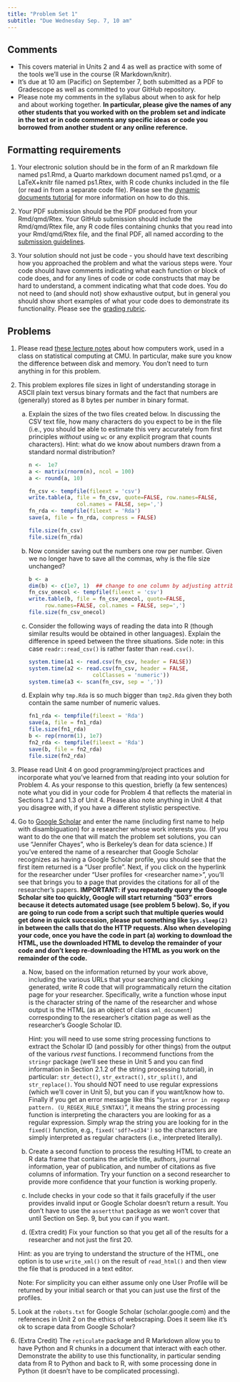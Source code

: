 ```yaml
---
title: "Problem Set 1"
subtitle: "Due Wednesday Sep. 7, 10 am"
---
```



## Comments

- This covers material in Units 2 and 4 as well as practice with some of the tools we'll use in the course (R Markdown/knitr). 
- It's due at 10 am (Pacific) on September 7, both submitted as a PDF to Gradescope as well as committed to your GitHub repository.
- Please note my comments in the syllabus about when to ask for help and about working together. **In particular, please give the names of any other students that you worked with on the problem set and indicate in the text or in code comments any specific ideas or code you borrowed from another student or any online reference.**


## Formatting requirements

1. Your electronic solution should be in the form of an R markdown file named ps1.Rmd, a Quarto markdown document named ps1.qmd, or a LaTeX+knitr file named ps1.Rtex, with R code chunks included in the file (or read in from a separate code file). Please see the [dynamic documents tutorial](https://berkeley-scf.github.io/tutorial-dynamic-docs) for more information on how to do this.

2. Your PDF submission should be the PDF produced from your Rmd/qmd/Rtex. Your GitHub submission should include the Rmd/qmd/Rtex file, any R code files containing chunks that you read into your Rmd/qmd/Rtex file, and the final PDF, all named according to the [submission guidelines](https://berkeley-stat243.github.io/stat243-fall-2022/howtos/ps-submission.html).

3. Your solution should not just be code - you should have text describing how you approached the problem and what the various steps were. Your code should have comments indicating what each function or block of code does, and for any lines of code or code constructs that may be hard to understand, a comment indicating what that code does. You do not need to (and should not) show exhaustive output, but in general you should show short examples of what your code does to demonstrate its functionality. Please see the [grading rubric](https://berkeley-stat243.github.io/stat243-fall-2022/rubric.html).

## Problems

1. Please read [these lecture notes](https://36-750.github.io/tools/computer-architecture) about how computers work, used in a class on statistical computing at CMU. In particular, make sure you know the difference between disk and memory. You don't need to turn anything in for this problem.

2. This problem explores file sizes in light of understanding storage in ASCII plain text versus binary formats and the fact that numbers are (generally) stored as 8 bytes per number in binary format.

    a. Explain the sizes of the two files created below. In discussing the CSV text file, how many characters do you expect to be in the file (i.e., you should be able to estimate this very accurately from first principles *without* using `wc` or any explicit program that counts characters). Hint: what do we know about numbers drawn from a standard normal distribution?

       ```r
       n <-  1e7
       a <- matrix(rnorm(n), ncol = 100)
       a <- round(a, 10)

       fn_csv <- tempfile(fileext = 'csv')
       write.table(a, file = fn_csv, quote=FALSE, row.names=FALSE,
                      col.names = FALSE, sep=',')
       fn_rda <- tempfile(fileext = 'Rda')
       save(a, file = fn_rda, compress = FALSE)

       file.size(fn_csv)
       file.size(fn_rda)
       ```

    b. Now consider saving out the numbers one row per number. Given we no longer have to save all the commas, why is the file size unchanged?

       ```r
       b <- a
       dim(b) <- c(1e7, 1)  ## change to one column by adjusting attribute
       fn_csv_onecol <- tempfile(fileext = 'csv')
       write.table(b, file = fn_csv_onecol, quote=FALSE,
            row.names=FALSE, col.names = FALSE, sep=',')
       file.size(fn_csv_onecol)
       ```

    c. Consider the following ways of reading the data into R (though similar results would be obtained in other languages). Explain the difference in speed between the three situations. Side note: in this case `readr::read_csv()` is rather faster than `read.csv()`.

       ```r
       system.time(a1 <- read.csv(fn_csv, header = FALSE))
       system.time(a2 <- read.csv(fn_csv, header = FALSE,
                           colClasses = 'numeric'))
       system.time(a3 <- scan(fn_csv, sep = ','))
       ```

    d. Explain why `tmp.Rda` is so much bigger than `tmp2.Rda` given they both contain the same number of numeric values. 

       ```r
       fn1_rda <- tempfile(fileext = 'Rda')
       save(a, file = fn1_rda)
       file.size(fn1_rda)
       b <- rep(rnorm(1), 1e7)
       fn2_rda <- tempfile(fileext = 'Rda')
       save(b, file = fn2_rda)
       file.size(fn2_rda)
       ```

3. Please read Unit 4 on good programming/project practices and incorporate what you’ve learned from that reading into your solution for Problem 4. As your response to this question, briefly (a few sentences) note what you did in your code for Problem 4 that reflects the material in Sections 1.2 and 1.3 of Unit 4. Please also note anything in Unit 4 that you disagree with, if you have a different stylistic perspective.

4. Go to [Google Scholar](https://scholar.google.com) and enter the
    name (including first name to help with disambiguation) for a
    researcher whose work interests you. (If you want to do the one that
    will match the problem set solutions, you can use "Jennifer Chayes",
    who is Berkeley's dean for data science.) If you've entered the
    name of a researcher that Google Scholar recognizes as having a
    Google Scholar profile, you should see that the first item returned
    is a "User profile". Next, if you click on the hyperlink for the
    researcher under "User profiles for \<researcher name\>", you'll see
    that brings you to a page that provides the citations for all of the
    researcher's papers.  **IMPORTANT: if you repeatedly query the Google Scholar site too
    quickly, Google will start returning "503" errors because it detects
    automated usage (see problem 5 below). So, if you are going to run
    code from a script such that multiple queries would get done in
    quick succession, please put something like `Sys.sleep(2)` in
    between the calls that do the HTTP requests. Also when developing
    your code, once you have the code in part (a) working to download
    the HTML, use the downloaded HTML to develop the remainder of your
    code and don't keep re-downloading the HTML as you work on the
    remainder of the code.**

    a. Now, based on the information returned by your work above,
        including the various URLs that your searching and clicking
        generated, write R code that will programmatically return the
        citation page for your researcher. Specifically, write a
        function whose input is the character string of the name of the
        researcher and whose output is the HTML (as an object of class
        `xml_document`) corresponding to the researcher's citation page
        as well as the researcher's Google Scholar ID.
        
        Hint: you will need to use some string processing functions to
        extract the Scholar ID (and possibly for other things) from the
        output of the various *rvest* functions. I recommend functions
        from the `stringr` package (we'll see these in Unit 5 and you
        can find information in Section 2.1.2 of the string processing
        tutorial), in particular: `str_detect()`, `str_extract()`,
        `str_split()`, and `str_replace()`. You should NOT need to use
        regular expressions (which we'll cover in Unit 5), but you can
        if you want/know how to. Finally if you get an error message
        like this
        "`Syntax error in regexp pattern. (U_REGEX_RULE_SYNTAX)`", it
        means the string processing function is interpreting the
        characters you are looking for as a regular expression. Simply
        wrap the string you are looking for in the `fixed()` function,
        e.g., `fixed('sdf?=sd34')` so the characters are simply
        interpreted as regular characters (i.e., interpreted literally).

    b.  Create a second function to process the resulting HTML to create
        an R data frame that contains the article title, authors,
        journal information, year of publication, and number of
        citations as five columns of information. Try your function on a
        second researcher to provide more confidence that your function
        is working properly.

    c.  Include checks in your code so that it fails gracefully if the
        user provides invalid input or Google Scholar doesn't return a
        result. You don't have to use the `assertthat` package as we
        won't cover that until Section on Sep. 9, but you can if you
        want.

    d.  (Extra credit) Fix your function so that you get all of the
        results for a researcher and not just the first 20. 

    Hint: as you are trying to understand the structure of the HTML, one
    option is to use `write_xml()` on the result of `read_html()` and
    then view the file that is produced in a text editor.

    Note: For simplicity you can either assume only one User Profile
    will be returned by your initial search or that you can just use the
    first of the profiles.


5. Look at the `robots.txt` for Google Scholar (scholar.google.com) and the references in Unit 2 on the ethics of webscraping. Does it seem like it's ok to scrape data from Google Scholar?

6. (Extra Credit) The `reticulate` package and R Markdown allow you to have Python and R chunks in a document that interact with each other. Demonstrate the ability to use this functionality, in particular sending data from R to Python and back to R, with some processing done in Python (it doesn't have to be complicated processing). 
